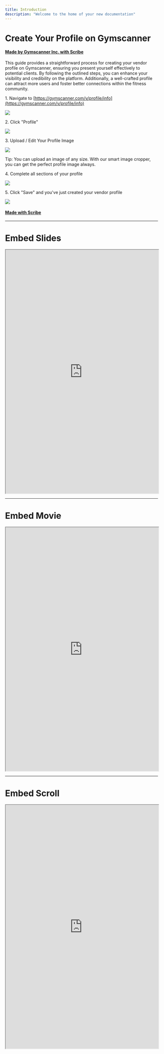 ```yaml
---
title: Introduction
description: "Welcome to the home of your new documentation"
---
```


# Create Your Profile on Gymscanner
#### [Made by Gymscanner Inc. with Scribe](https://scribehow.com/shared/Create_Your_Profile_on_Gymscanner__WOCQgoPdQjilg51YCcE4bg)
This guide provides a straightforward process for creating your vendor profile on Gymscanner, ensuring you present yourself effectively to potential clients. By following the outlined steps, you can enhance your visibility and credibility on the platform. Additionally, a well-crafted profile can attract more users and foster better connections within the fitness community.

1\. Navigate to [https://gymscanner.com/v/profile/info](https://gymscanner.com/v/profile/info)

![](https://ajeuwbhvhr.cloudimg.io/https://colony-recorder.s3.amazonaws.com/files/2025-06-02/7e189424-f50e-4d26-bd1a-45de467898b7/ascreenshot.jpeg?tl_px=82,70&br_px=1458,840&force_format=jpeg&q=100&width=1120.0)


2\. Click "Profile"

![](https://ajeuwbhvhr.cloudimg.io/https://colony-recorder.s3.amazonaws.com/files/2025-06-02/7e189424-f50e-4d26-bd1a-45de467898b7/ascreenshot.jpeg?tl_px=0,0&br_px=1376,769&force_format=jpeg&q=100&width=1120.0&wat=1&wat_opacity=0.7&wat_gravity=northwest&wat_url=https://colony-recorder.s3.us-west-1.amazonaws.com/images/watermarks/FB923C_standard.png&wat_pad=16,66)


3\. Upload / Edit Your Profile Image

![](https://ajeuwbhvhr.cloudimg.io/https://colony-recorder.s3.amazonaws.com/files/2025-06-02/9cd412ac-79dd-4cbf-abcb-52981288d283/ascreenshot.jpeg?tl_px=0,0&br_px=1376,769&force_format=jpeg&q=100&width=1120.0&wat=1&wat_opacity=0.7&wat_gravity=northwest&wat_url=https://colony-recorder.s3.us-west-1.amazonaws.com/images/watermarks/FB923C_standard.png&wat_pad=349,213)


Tip: You can upload an image of any size. With our smart image cropper, you can get the perfect profile image always.


4\. Complete all sections of your profile

![](https://ajeuwbhvhr.cloudimg.io/https://colony-recorder.s3.amazonaws.com/files/2025-06-02/de1dc663-1f83-4e7e-b0e8-ee6e6f0cfa89/ascreenshot.jpeg?tl_px=164,0&br_px=1541,769&force_format=jpeg&q=100&width=1120.0&wat=1&wat_opacity=0.7&wat_gravity=northwest&wat_url=https://colony-recorder.s3.us-west-1.amazonaws.com/images/watermarks/FB923C_standard.png&wat_pad=1079,38)


5\. Click "Save" and you've just created your vendor profile

![](https://ajeuwbhvhr.cloudimg.io/https://colony-recorder.s3.amazonaws.com/files/2025-06-02/c8bfedcc-66f9-4412-8b25-761923b4eaab/ascreenshot.jpeg?tl_px=0,141&br_px=1376,911&force_format=jpeg&q=100&width=1120.0&wat=1&wat_opacity=0.7&wat_gravity=northwest&wat_url=https://colony-recorder.s3.us-west-1.amazonaws.com/images/watermarks/FB923C_standard.png&wat_pad=257,458)
#### [Made with Scribe](https://scribehow.com/shared/Create_Your_Profile_on_Gymscanner__WOCQgoPdQjilg51YCcE4bg)

---

# Embed Slides
<iframe src="https://scribehow.com/embed/Create_Your_Profile_on_Gymscanner__WOCQgoPdQjilg51YCcE4bg" width="100%" height="800" allow="fullscreen" style={{ aspectRatio: "1 / 1", border: 0, minHeight: "480px" }}></iframe>

---

# Embed Movie
<iframe src="https://scribehow.com/embed/Create_Your_Profile_on_Gymscanner__WOCQgoPdQjilg51YCcE4bg?as=video" width="100%" height="800" allow="fullscreen" style={{ aspectRatio: "16 / 12", border: 0, minHeight: "480px" }}></iframe>

---

# Embed Scroll
<iframe src="https://scribehow.com/embed/Create_Your_Profile_on_Gymscanner__WOCQgoPdQjilg51YCcE4bg?as=scrollable" width="100%" height="800" allow="fullscreen" style={{ border: 0, minHeight: "640px" }}></iframe>